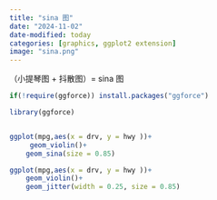 ```yaml
---
title: "sina 图"
date: "2024-11-02"
date-modified: today
categories: [graphics, ggplot2 extension]
image: "sina.png"
---
```


（小提琴图 + 抖散图）= sina 图

```r
if(!require(ggforce)) install.packages("ggforce")
```

```r
library(ggforce)


ggplot(mpg,aes(x = drv, y = hwy ))+
     geom_violin()+
    geom_sina(size = 0.85)

```

```r
ggplot(mpg,aes(x = drv, y = hwy ))+
    geom_violin()+
    geom_jitter(width = 0.25, size = 0.85)
```
